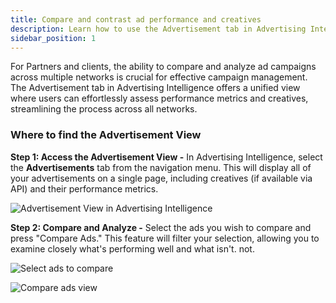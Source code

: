 ```yaml
---
title: Compare and contrast ad performance and creatives
description: Learn how to use the Advertisement tab in Advertising Intelligence to compare performance metrics and creatives across all networks.
sidebar_position: 1
---
```


For Partners and clients, the ability to compare and analyze ad campaigns across multiple networks is crucial for effective campaign management. The Advertisement tab in Advertising Intelligence offers a unified view where users can effortlessly assess performance metrics and creatives, streamlining the process across all networks.

### **Where to find the Advertisement View**

**Step 1: Access the Advertisement View -** In Advertising Intelligence, select the **Advertisements** tab from the navigation menu. This will display all of your advertisements on a single page, including creatives (if available via API) and their performance metrics.

![Advertisement View in Advertising Intelligence](/img/vendasta-products/advertising-intelligence/ad-view-1.jpg)

**Step 2: Compare and Analyze -** Select the ads you wish to compare and press "Compare Ads." This feature will filter your selection, allowing you to examine closely what's performing well and what isn't. not.

![Select ads to compare](/img/vendasta-products/advertising-intelligence/ad-view-2.png)

![Compare ads view](/img/vendasta-products/advertising-intelligence/ad-view-3.png)